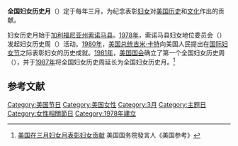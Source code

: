 '''全国妇女历史月'''（{{lang|en|National Women’s History Month}}）定于每年三月，为纪念表彰[[妇女|妇女]]对[[美国历史|美国历史]]和[[美国文化|文化]]作出的贡献。

妇女历史月始于[[加利福尼亚州|加利福尼亚州]][[索诺马县|索诺马县]]。[[1978年|1978年]]，索诺马县妇女地位委员会（{{lang|en|Commission on the Status of Women}}）发起妇女历史周（{{lang|en|Women’s History Week}}）活动。[[1980年|1980年]]，[[美国总统|美国总统]][[吉米·卡特|吉米·卡特]]向美国人民提出在[[国际妇女节|国际妇女节]]之际表彰妇女的历史成就。[[1981年|1981年]]，[[美国国会|美国国会]]确立了第一个全国妇女历史周（{{lang|en|National Women's History Week}}），并于[[1987年|1987年]]将全国妇女历史周延长为全国妇女历史月。<ref>[http://www.america.gov/st/democracy-chinese/2009/March/20090310104641xlrennef0.841015.html 美国在三月妇女月表彰妇女贡献] {{Wayback|url=http://www.america.gov/st/democracy-chinese/2009/March/20090310104641xlrennef0.841015.html |date=20090806054118 }}美国国务院發言人《美国参考》</ref>

==参考文献==
{{commonscat|Women's History Month}}
{{reflist}}

[[Category:美国节日|Category:美国节日]]
[[Category:美国女性|Category:美国女性]]
[[Category:3月|Category:3月]]
[[Category:主题日|Category:主题日]]
[[Category:女性相關節日|Category:女性相關節日]]
[[Category:1978年建立|Category:1978年建立]]
{{stub}}